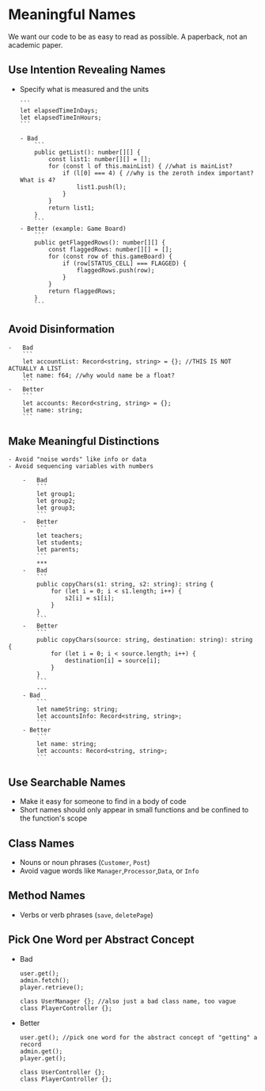 # Meaningful Names

We want our code to be as easy to read as possible. A paperback, not an academic paper.

## Use Intention Revealing Names

-   Specify what is measured and the units

        ```
        let elapsedTimeInDays;
        let elapsedTimeInHours;
        ```

        - Bad
        	```
        	public getList(): number[][] {
        		const list1: number[][] = [];
        		for (const l of this.mainList) { //what is mainList?
        			if (l[0] === 4) { //why is the zeroth index important? What is 4?
        				list1.push(l);
        			}
        		}
        		return list1;
        	}
        	```
        - Better (example: Game Board)
        	```
        	public getFlaggedRows(): number[][] {
        		const flaggedRows: number[][] = [];
        		for (const row of this.gameBoard) {
        			if (row[STATUS_CELL] === FLAGGED) {
        				flaggedRows.push(row);
        			}
        		}
        		return flaggedRows;
        	}
        	```

## Avoid Disinformation

    -   Bad
        ```
        let accountList: Record<string, string> = {}; //THIS IS NOT ACTUALLY A LIST
        let name: f64; //why would name be a float?
        ```
    -   Better
        ```
        let accounts: Record<string, string> = {};
        let name: string;
        ```

## Make Meaningful Distinctions

    - Avoid "noise words" like info or data
    - Avoid sequencing variables with numbers

    	-   Bad
    		```
    		let group1;
    		let group2;
    		let group3;
    		```
    	-   Better
    		```
    		let teachers;
    		let students;
    		let parents;
    		```
    		***
    	-   Bad
    		```
    		public copyChars(s1: string, s2: string): string {
    			for (let i = 0; i < s1.length; i++) {
    				s2[i] = s1[i];
    			}
    		}
    		```
    	-   Better
    		```
    		public copyChars(source: string, destination: string): string {
    			for (let i = 0; i < source.length; i++) {
    				destination[i] = source[i];
    			}
    		}
    		```
    		---
    	- Bad
    		```
    		let nameString: string;
    		let accountsInfo: Record<string, string>;
    		```
    	- Better
    		```
    		let name: string;
    		let accounts: Record<string, string>;
    		```

## Use Searchable Names

-   Make it easy for someone to find in a body of code
-   Short names should only appear in small functions and be confined to the function's scope

## Class Names

-   Nouns or noun phrases (`Customer`, `Post`)
-   Avoid vague words like `Manager`,`Processor`,`Data`, or `Info`

## Method Names

-   Verbs or verb phrases (`save`, `deletePage`)

## Pick One Word per Abstract Concept

-   Bad

    ```
    user.get();
    admin.fetch();
    player.retrieve();

    class UserManager {}; //also just a bad class name, too vague
    class PlayerController {};
    ```

-   Better

    ```
    user.get(); //pick one word for the abstract concept of "getting" a record
    admin.get();
    player.get();

    class UserController {};
    class PlayerController {};
    ```

